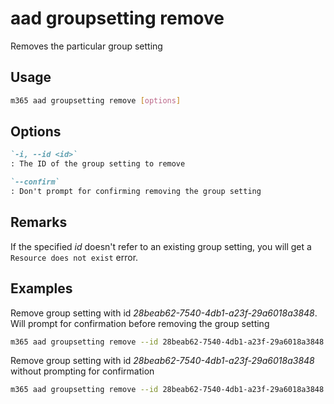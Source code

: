 
# aad groupsetting remove

Removes the particular group setting

## Usage

```sh
m365 aad groupsetting remove [options]
```

## Options

```md definition-list
`-i, --id <id>`
: The ID of the group setting to remove

`--confirm`
: Don't prompt for confirming removing the group setting
```

<Global />

## Remarks

If the specified _id_ doesn't refer to an existing group setting, you will get a `Resource does not exist` error.

## Examples

Remove group setting with id _28beab62-7540-4db1-a23f-29a6018a3848_. Will prompt for confirmation before removing the group setting

```sh
m365 aad groupsetting remove --id 28beab62-7540-4db1-a23f-29a6018a3848
```

Remove group setting with id _28beab62-7540-4db1-a23f-29a6018a3848_ without prompting for confirmation

```sh
m365 aad groupsetting remove --id 28beab62-7540-4db1-a23f-29a6018a3848 --confirm
```
